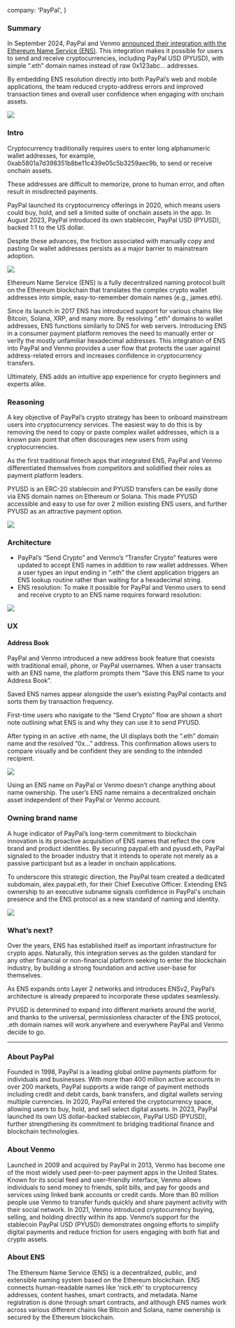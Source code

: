   company: 'PayPal',
}

### Summary

In September 2024, PayPal and Venmo [announced their integration with the Ethereum Name Service (ENS)](https://developer.paypal.com/community/blog/ens-names-easy-pyusd-payments/). This integration makes it possible for users to send and receive cryptocurrencies, including PayPal USD (PYUSD), with simple “.eth” domain names instead of raw 0x123abc… addresses.

By embedding ENS resolution directly into both PayPal’s web and mobile applications, the team reduced crypto-address errors and improved transaction times and overall user confidence when engaging with onchain assets.

![](./1.png)

### Intro

Cryptocurrency traditionally requires users to enter long alphanumeric wallet addresses, for example, 0xab5801a7d398351b8be11c439e05c5b3259aec9b, to send or receive onchain assets.

These addresses are difficult to memorize, prone to human error, and often result in misdirected payments.

PayPal launched its cryptocurrency offerings in 2020, which means users could buy, hold, and sell a limited suite of onchain assets in the app. In August 2023, PayPal introduced its own stablecoin, PayPal USD (PYUSD), backed 1:1 to the US dollar.

Despite these advances, the friction associated with manually copy and pasting 0x wallet addresses persists as a major barrier to mainstream adoption.

![](./2.png)

Ethereum Name Service (ENS) is a fully decentralized naming protocol built on the Ethereum blockchain that translates the complex crypto wallet addresses into simple, easy-to-remember domain names (e.g., james.eth).

Since its launch in 2017 ENS has introduced support for various chains like Bitcoin, Solana, XRP, and many more. By resolving “.eth” domains to wallet addresses, ENS functions similarly to DNS for web servers. Introducing ENS in a consumer payment platform removes the need to manually enter or verify the mostly unfamiliar hexadecimal addresses. This integration of ENS into PayPal and Venmo provides a user flow that protects the user against address-related errors and increases confidence in cryptocurrency transfers.

Ultimately, ENS adds an intuitive app experience for crypto beginners and experts alike.

### Reasoning

A key objective of PayPal’s crypto strategy has been to onboard mainstream users into cryptocurrency services. The easiest way to do this is by removing the need to copy or paste complex wallet addresses, which is a known pain point that often discourages new users from using cryptocurrencies.

As the first traditional fintech apps that integrated ENS, PayPal and Venmo differentiated themselves from competitors and solidified their roles as payment platform leaders.

PYUSD is an ERC-20 stablecoin and PYUSD transfers can be easily done via ENS domain names on Ethereum or Solana. This made PYUSD accessible and easy to use for over 2 million  existing ENS users, and further  PYUSD as an attractive payment option. 

![](./3.png)

### Architecture

- PayPal’s “Send Crypto” and Venmo’s “Transfer Crypto” features were updated to accept ENS names in addition to raw wallet addresses. When a user types an input ending in “.eth” the client application triggers an ENS lookup routine rather than waiting for a hexadecimal string.
- ENS resolution: To make it possible for PayPal and Venmo users to send and receive crypto to an ENS name requires forward resolution:

![](./4.png)

### UX

#### Address Book
PayPal and Venmo introduced a new address book feature that coexists with traditional email, phone, or PayPal usernames. When a user transacts with an ENS name, the platform prompts them “Save this ENS name to your Address Book”.

Saved ENS names appear alongside the user’s existing PayPal contacts and sorts them by transaction frequency.

First-time users who navigate to the “Send Crypto” flow are shown a short note outlining what ENS is and why they can use it to send PYUSD.

After typing in an active .eth name, the UI displays both the “.eth” domain name and the resolved “0x…” address. This confirmation allows users to compare visually and be confident they are sending to the intended recipient.

![](./5.png)

Using an ENS name on PayPal or Venmo doesn’t change anything about name ownership. The user’s ENS name remains a decentralized onchain asset independent of their PayPal or Venmo account.

### Owning brand name

A huge indicator of PayPal’s long-term commitment to blockchain innovation is its proactive acquisition of ENS names that reflect the core brand and product identities. By securing paypal.eth and pyusd.eth, PayPal signaled to the broader industry that it intends to operate not merely as a passive participant but as a leader in onchain applications.

To underscore this strategic direction, the PayPal team created a dedicated subdomain, alex.paypal.eth, for their Chief Executive Officer. Extending ENS ownership to an executive subname signals confidence in PayPal's onchain presence and the ENS protocol as a new standard of naming and identity. 

![](./6.png)

### What’s next?

Over the years, ENS has established itself as important infrastructure for crypto apps. Naturally, this integration serves as the golden standard for any other financial or non-financial platform seeking to enter the blockchain industry, by building a strong foundation and active user-base for themselves. 

As ENS expands onto Layer 2 networks and introduces ENSv2, PayPal’s architecture is already prepared to incorporate these updates seamlessly.

PYUSD is determined to expand into different markets around the world, and thanks to the universal, permissionless character of the ENS protocol, .eth domain names will work anywhere and everywhere PayPal and Venmo decide to go.

---

### About PayPal

Founded in 1998, PayPal is a leading global online payments platform for individuals and businesses. With more than 400 million active accounts in over 200 markets, PayPal supports a wide range of payment methods including credit and debit cards, bank transfers, and digital wallets serving multiple currencies. In 2020, PayPal entered the cryptocurrency space, allowing users to buy, hold, and sell select digital assets. In 2023, PayPal launched its own US dollar–backed stablecoin, PayPal USD (PYUSD), further strengthening its commitment to bridging traditional finance and blockchain technologies. 

### About Venmo

Launched in 2009 and acquired by PayPal in 2013, Venmo has become one of the most widely used peer-to-peer payment apps in the United States. Known for its social feed and user-friendly interface, Venmo allows individuals to send money to friends, split bills, and pay for goods and services using linked bank accounts or credit cards. More than 80 million people use Venmo to transfer funds quickly and share payment activity with their social network. In 2021, Venmo introduced cryptocurrency buying, selling, and holding directly within its app. Venmo’s support for the stablecoin PayPal USD (PYUSD) demonstrates ongoing efforts to simplify digital payments and reduce friction for users engaging with both fiat and crypto assets.

### About ENS

The Ethereum Name Service (ENS) is a decentralized, public, and extensible naming system based on the Ethereum blockchain. ENS connects human-readable names like ‘nick.eth' to cryptocurrency addresses, content hashes, smart contracts, and metadata. Name registration is done through smart contracts, and although ENS names work across various different chains like Bitcoin and Solana, name ownership is secured by the Ethereum blockchain. 
